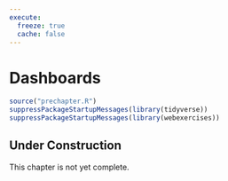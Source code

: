 ```yaml
---
execute:
  freeze: true
  cache: false
---
```

# Dashboards {#sec-dashboards-chapter}

```r
source("prechapter.R")
suppressPackageStartupMessages(library(tidyverse))
suppressPackageStartupMessages(library(webexercises))
```

::: {.callout-tip}
## Under Construction

This chapter is not yet complete.
:::

<!--
* Static dashboards (dynamic, with servers, in apps chapter)
* principles of dashboard design
* Package for sharing data among widgets.
* plotly (also in webpages chapter)
-->
